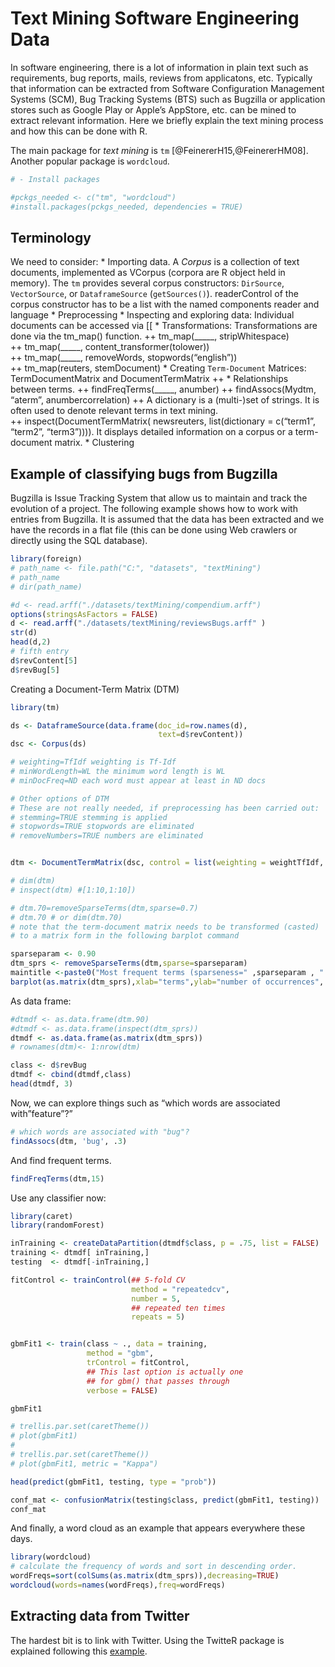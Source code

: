 
# Text Mining Software Engineering Data 

In software engineering, there is a lot of information in plain text such as requirements, bug reports, mails, reviews from applicatons,  etc.  Typically that information can be extracted from Software Configuration Management Systems (SCM), Bug Tracking Systems (BTS) such as Bugzilla or application stores such as Google Play or Apple's AppStore, etc. can be mined to extract relevant information. Here we briefly explain the text mining process and how this can be done with R.

The main package for _text mining_ is `tm` [@FeinererH15,@FeinererHM08]. Another popular package is `wordcloud`. 

```r
# - Install packages

#pckgs_needed <- c("tm", "wordcloud")
#install.packages(pckgs_needed, dependencies = TRUE)
```

## Terminology 

We need to consider:
  * Importing data. A _Corpus_ is a collection of text documents, implemented as VCorpus (corpora are R object held in memory). The `tm` provides several corpus constructors: `DirSource`, `VectorSource`, or `DataframeSource` (`getSources()`). readerControl of the corpus constructor has to be a list with the named components reader and language
  * Preprocessing 
  * Inspecting and exploring data: Individual documents can be accessed via [[
  * Transformations: Transformations are done via the tm_map() function. 
    ++ tm_map(_____, stripWhitespace)  
    ++ tm_map(_____, content_transformer(tolower))  
    ++ tm_map(_____, removeWords, stopwords("english"))  
    ++ tm_map(reuters, stemDocument)
  * Creating `Term-Document` Matrices: TermDocumentMatrix and DocumentTermMatrix
    ++ 
  * Relationships between terms.
    ++ findFreqTerms(_____, anumber)
    ++ findAssocs(Mydtm, "aterm", anumbercorrelation)
    ++ A dictionary is a (multi-)set of strings. It is often used to denote relevant terms in text mining.  
    ++ inspect(DocumentTermMatrix( newsreuters, list(dictionary = c("term1", "term2", "term3")))).   It displays detailed information on a corpus or a term-document matrix.
  * Clustering
    




## Example of classifying bugs from Bugzilla 


Bugzilla is Issue Tracking System that allow us to maintain and track the evolution of a project.
The following example shows how to work with entries from Bugzilla. It is assumed that the data has been extracted and we have the records in a flat file (this can be done using Web crawlers or directly using the SQL database).


```r
library(foreign)
# path_name <- file.path("C:", "datasets", "textMining")
# path_name
# dir(path_name)

#d <- read.arff("./datasets/textMining/compendium.arff")
options(stringsAsFactors = FALSE)
d <- read.arff("./datasets/textMining/reviewsBugs.arff" )
str(d)
head(d,2)
# fifth entry
d$revContent[5]
d$revBug[5]


```

Creating a Document-Term Matrix (DTM)

```r
library(tm)

ds <- DataframeSource(data.frame(doc_id=row.names(d),
                                 text=d$revContent))
dsc <- Corpus(ds)

# weighting=TfIdf weighting is Tf-Idf
# minWordLength=WL the minimum word length is WL
# minDocFreq=ND each word must appear at least in ND docs

# Other options of DTM
# These are not really needed, if preprocessing has been carried out:
# stemming=TRUE stemming is applied
# stopwords=TRUE stopwords are eliminated
# removeNumbers=TRUE numbers are eliminated


dtm <- DocumentTermMatrix(dsc, control = list(weighting = weightTfIdf, minDocFreq=3, stopwords = TRUE, removeNumbers = TRUE))

# dim(dtm)
# inspect(dtm) #[1:10,1:10])

# dtm.70=removeSparseTerms(dtm,sparse=0.7)
# dtm.70 # or dim(dtm.70)
# note that the term-document matrix needs to be transformed (casted)
# to a matrix form in the following barplot command

sparseparam <- 0.90
dtm_sprs <- removeSparseTerms(dtm,sparse=sparseparam)
maintitle <-paste0("Most frequent terms (sparseness=" ,sparseparam , "  )")
barplot(as.matrix(dtm_sprs),xlab="terms",ylab="number of occurrences", main=maintitle)
```

As data frame:

```r
#dtmdf <- as.data.frame(dtm.90)
#dtmdf <- as.data.frame(inspect(dtm_sprs))
dtmdf <- as.data.frame(as.matrix(dtm_sprs))
# rownames(dtm)<- 1:nrow(dtm)

class <- d$revBug
dtmdf <- cbind(dtmdf,class)
head(dtmdf, 3)
```

Now, we can explore things such as "which words are associated with "feature"?"
```r
# which words are associated with "bug"?
findAssocs(dtm, 'bug', .3)
```

And find frequent terms.

```r
findFreqTerms(dtm,15)
```

Use any classifier now:

```r
library(caret)
library(randomForest)

inTraining <- createDataPartition(dtmdf$class, p = .75, list = FALSE)
training <- dtmdf[ inTraining,]
testing  <- dtmdf[-inTraining,]

fitControl <- trainControl(## 5-fold CV
                           method = "repeatedcv",
                           number = 5,
                           ## repeated ten times
                           repeats = 5)


gbmFit1 <- train(class ~ ., data = training,
                 method = "gbm",
                 trControl = fitControl,
                 ## This last option is actually one
                 ## for gbm() that passes through
                 verbose = FALSE)

gbmFit1

# trellis.par.set(caretTheme())
# plot(gbmFit1)
# 
# trellis.par.set(caretTheme())
# plot(gbmFit1, metric = "Kappa")

head(predict(gbmFit1, testing, type = "prob"))

conf_mat <- confusionMatrix(testing$class, predict(gbmFit1, testing))
conf_mat
```


And finally, a word cloud as an example that appears everywhere these days.

```r
library(wordcloud)
# calculate the frequency of words and sort in descending order.
wordFreqs=sort(colSums(as.matrix(dtm_sprs)),decreasing=TRUE)
wordcloud(words=names(wordFreqs),freq=wordFreqs)
```


## Extracting data from Twitter

The hardest bit is to link with Twitter. Using the TwitteR package is explained following this [example](./twitter.Rmd).



